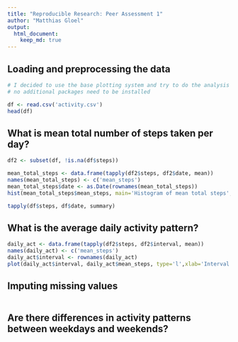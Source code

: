 ```yaml
---
title: "Reproducible Research: Peer Assessment 1"
author: "Matthias Gloel"
output: 
  html_document:
    keep_md: true
---
```



## Loading and preprocessing the data

```r
# I decided to use the base plotting system and try to do the analysis with R core functions so that
# no additional packages need to be installed

df <- read.csv('activity.csv')
head(df)
````


## What is mean total number of steps taken per day?

```r
df2 <- subset(df, !is.na(df$steps))

mean_total_steps <- data.frame(tapply(df2$steps, df2$date, mean))
names(mean_total_steps) <- c('mean_steps')
mean_total_steps$date <- as.Date(rownames(mean_total_steps))
hist(mean_total_steps$mean_steps, main='Histogram of mean total steps', xlab="Mean Total Steps",col="red", ylim=c(0,20))

tapply(df$steps, df$date, summary)

````

## What is the average daily activity pattern?

```r
daily_act <- data.frame(tapply(df2$steps, df2$interval, mean))
names(daily_act) <- c('mean_steps')
daily_act$interval <- rownames(daily_act)
plot(daily_act$interval, daily_act$mean_steps, type='l',xlab='Interval',ylab='Mean steps', main='Daily Activity Pattern')

````

## Imputing missing values

```r

````

## Are there differences in activity patterns between weekdays and weekends?

```r

````
